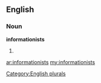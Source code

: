 ==English==

===Noun===
'''informationists'''

# {{plural of|[[informationist]]}}

[[Category:English plurals]]

[[ar:informationists]]
[[my:informationists]]